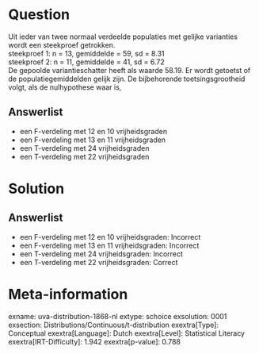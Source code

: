 Question
========

Uit ieder van twee normaal verdeelde populaties met gelijke varianties
wordt een steekproef getrokken.\
steekproef 1: n = 13, gemiddelde = 59, sd = 8.31\
steekproef 2: n = 11, gemiddelde = 41, sd = 6.72\
De gepoolde variantieschatter heeft als waarde 58.19. Er wordt getoetst
of de populatiegemiddelden gelijk zijn. De bijbehorende
toetsingsgrootheid volgt, als de nulhypothese waar is,

Answerlist
----------

* een F-verdeling met 12 en 10 vrijheidsgraden
* een F-verdeling met 13 en 11 vrijheidsgraden
* een T-verdeling met 24 vrijheidsgraden
* een T-verdeling met 22 vrijheidsgraden

Solution
========

Answerlist
----------

* een F-verdeling met 12 en 10 vrijheidsgraden: Incorrect
* een F-verdeling met 13 en 11 vrijheidsgraden: Incorrect
* een T-verdeling met 24 vrijheidsgraden: Incorrect
* een T-verdeling met 22 vrijheidsgraden: Correct

Meta-information
================
exname: uva-distribution-1868-nl
extype: schoice
exsolution: 0001
exsection: Distributions/Continuous/t-distribution
exextra[Type]: Conceptual
exextra[Language]: Dutch
exextra[Level]: Statistical Literacy
exextra[IRT-Difficulty]: 1.942
exextra[p-value]: 0.788
